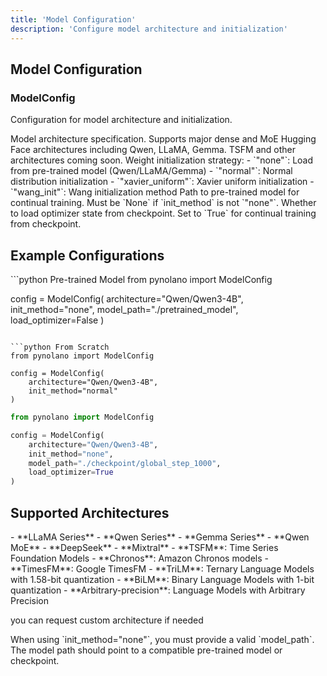 ```yaml
---
title: 'Model Configuration'
description: 'Configure model architecture and initialization'
---
```


## Model Configuration

### ModelConfig

Configuration for model architecture and initialization.

<ParamField path="architecture" type="str" required>
  Model architecture specification. Supports major dense and MoE Hugging Face architectures including Qwen, LLaMA, Gemma.
  
  <Note>
    TSFM and other architectures coming soon.
  </Note>
</ParamField>

<ParamField path="init_method" type="str" default="normal">
  Weight initialization strategy:
  - `"none"`: Load from pre-trained model (Qwen/LLaMA/Gemma)
  - `"normal"`: Normal distribution initialization
  - `"xavier_uniform"`: Xavier uniform initialization
  - `"wang_init"`: Wang initialization method
</ParamField>

<ParamField path="model_path" type="str or None" default="None">
  Path to pre-trained model for continual training. Must be `None` if `init_method` is not `"none"`.
</ParamField>

<ParamField path="load_optimizer" type="bool or None" default="None">
  Whether to load optimizer state from checkpoint. Set to `True` for continual training from checkpoint.
</ParamField>

## Example Configurations

<CodeGroup>
```python Pre-trained Model
from pynolano import ModelConfig

config = ModelConfig(
    architecture="Qwen/Qwen3-4B",
    init_method="none",
    model_path="./pretrained_model",
    load_optimizer=False
)
```

```python From Scratch
from pynolano import ModelConfig

config = ModelConfig(
    architecture="Qwen/Qwen3-4B",
    init_method="normal"
)
```

```python Continual Training
from pynolano import ModelConfig

config = ModelConfig(
    architecture="Qwen/Qwen3-4B",
    init_method="none",
    model_path="./checkpoint/global_step_1000",
    load_optimizer=True
)
```
</CodeGroup>

## Supported Architectures

<Tabs>
  <Tab title="Dense Models">
    - **LLaMA Series** 
    - **Qwen Series**
    - **Gemma Series**  
  </Tab>
  
  <Tab title="Mixture of Experts (MoE)">
    - **Qwen MoE**  
    - **DeepSeek**
    - **Mixtral** 
  </Tab>
  
  <Tab title="Time Series Foundation Models">
    - **TSFM**: Time Series Foundation Models
    - **Chronos**: Amazon Chronos models
    - **TimesFM**: Google TimesFM
  </Tab>
  
  <Tab title="Low Precision Models">
    - **TriLM**: Ternary Language Models with 1.58-bit quantization
    - **BiLM**: Binary Language Models with 1-bit quantization
    - **Arbitrary-precision**: Language Models with Arbitrary Precision
  </Tab>
</Tabs>

you can request custom architecture if needed

<Warning>
  When using `init_method="none"`, you must provide a valid `model_path`. The model path should point to a compatible pre-trained model or checkpoint.
</Warning>
